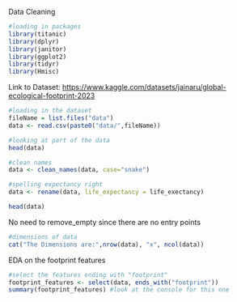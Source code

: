 Data Cleaning

```r

#loading in packages
library(titanic)
library(dplyr)
library(janitor)
library(ggplot2)
library(tidyr)
library(Hmisc)
```

Link to Dataset: <https://www.kaggle.com/datasets/jainaru/global-ecological-footprint-2023>

```r

#loading in the dataset
fileName = list.files("data")
data <- read.csv(paste0("data/",fileName))

#looking at part of the data
head(data)
```

```r

#clean names
data <- clean_names(data, case="snake")

#spelling expectancy right
data <- rename(data, life_expectancy = life_exectancy)

head(data)
```

No need to remove_empty since there are no entry points

```r

#dimensions of data
cat("The Dimensions are:",nrow(data), "x", ncol(data))
```

EDA on the footprint features

```r

#select the features ending with "footprint"
footprint_features <- select(data, ends_with("footprint"))
summary(footprint_features) #look at the console for this one

```
